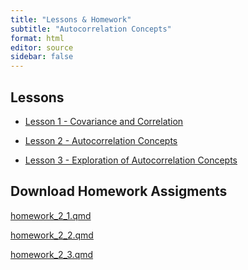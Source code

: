 ```yaml
---
title: "Lessons & Homework"
subtitle: "Autocorrelation Concepts"
format: html
editor: source
sidebar: false
---
```


::: {.callout-tip icon=false}

## Lessons

-   [Lesson 1 - Covariance and Correlation](chapter_2_lesson_1.html)

-   [Lesson 2 - Autocorrelation Concepts](chapter_2_lesson_2.html)

-   [Lesson 3 - Exploration of Autocorrelation Concepts](chapter_2_lesson_3.html)

:::


::: {.callout-note icon=false}

## Download Homework Assigments

<!-- ## need to update href link to correct files when we get them -->


<a href="/homework/homework_2_1.qmd" download="homework_2_1.qmd"> homework_2_1.qmd </a>

<a href="/homework/homework_2_2.qmd" download="homework_2_2.qmd"> homework_2_2.qmd </a>

<a href="/homework/homework_2_3.qmd" download="homework_2_3.qmd"> homework_2_3.qmd </a>

:::